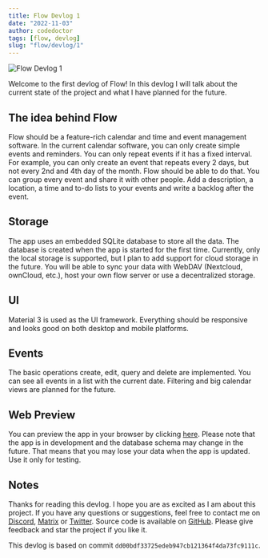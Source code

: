```yaml
---
title: Flow Devlog 1
date: "2022-11-03"
author: codedoctor
tags: [flow, devlog]
slug: "flow/devlog/1"
---
```


![Flow Devlog 1](/blog/flow/devlog/1.png)

Welcome to the first devlog of Flow! In this devlog I will talk about the current state of the project and what I have planned for the future.

## The idea behind Flow

Flow should be a feature-rich calendar and time and event management software.
In the current calendar software, you can only create simple events and reminders. You can only repeat events if it has a fixed interval.
For example, you can only create an event that repeats every 2 days, but not every 2nd and 4th day of the month.
Flow should be able to do that. You can group every event and share it with other people.
Add a description, a location, a time and to-do lists to your events and write a backlog after the event.

## Storage

The app uses an embedded SQLite database to store all the data. The database is created when the app is started for the first time.
Currently, only the local storage is supported, but I plan to add support for cloud storage in the future.
You will be able to sync your data with WebDAV (Nextcloud, ownCloud, etc.), host your own flow server or use a decentralized storage.

## UI

Material 3 is used as the UI framework. Everything should be responsive and looks good on both desktop and mobile platforms.

## Events

The basic operations create, edit, query and delete are implemented.
You can see all events in a list with the current date. Filtering and big calendar views are planned for the future.

## Web Preview

You can preview the app in your browser by clicking [here](https://flow-e78cel8pz-linwood.vercel.app). Please note that the app is in development and the database schema may change in the future. That means that you may lose your data when the app is updated. Use it only for testing.

## Notes

Thanks for reading this devlog. I hope you are as excited as I am about this project.
If you have any questions or suggestions, feel free to contact me on [Discord](https://linwood.dev/discord), [Matrix](https://linwood.dev/matrix) or [Twitter](https://twitter.com/LinwoodDev).
Source code is available on [GitHub](https://github.com/LinwoodDev/Flow). Please give feedback and star the project if you like it.

This devlog is based on commit `dd00bdf33725edeb947cb121364f4da73fc9111c`.
